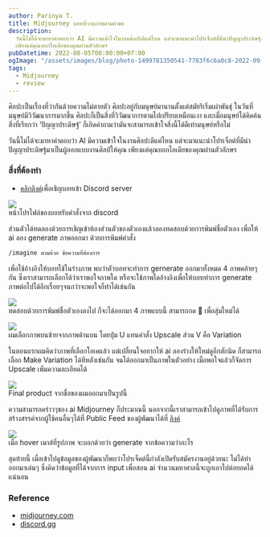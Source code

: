 ```yaml
---
author: Parinya T.
title: Midjourney บอทที่วาดภาพตามคำขอ
description:
  วันนี้ไม่ได้จะมาหาคำตอบว่า AI มีความเข้าใจในงานศิลปะดีแค่ไหน แต่จะมาแนะนำโปรเจ็กต์ที่มีนำปัญญาประดิษฐ์มาเป็นผู้ออกแบบงานศิลป์ให้คุณ
  เพียงแค่คุณบอกไอเดียของคุณผ่านตัวอักษร
pubDatetime: 2022-08-05T00:00:00+07:00
ogImage: "/assets/images/blog/photo-1499781350541-7783f6c6a0c8-2022-09-09.jpeg"
tags:
  - Midjourney
  - review
---
```


ศิลปะเป็นเรื่องที่ว่ากันด้วยความไม่ตายตัว ศิลปะอยู่กับมนุษย์มานานตั้งแต่สมัยริเริ่มเผ่าพันธุ์ ในวันที่มนุษย์มีวิวัฒนาการมากขึ้น ศิลปะก็เป็นสิ่งที่วิวัฒนาการตามไปเปรียบเหมือนเงา และเมื่อมนุษย์ได้คิดค้นสิ่งที่เรียกว่า ‘ปัญญาประดิษฐ์’ ก็เกิดคำถามว่ามันจะสามารถเข้าใจสิ่งนี้ได้ดีเท่ามนุษย์หรือไม่

วันนี้ไม่ได้จะมาหาคำตอบว่า AI มีความเข้าใจในงานศิลปะดีแค่ไหน แต่จะมาแนะนำโปรเจ็กต์ที่มีนำปัญญาประดิษฐ์มาเป็นผู้ออกแบบงานศิลป์ให้คุณ เพียงแค่คุณบอกไอเดียของคุณผ่านตัวอักษร

### สิ่งที่ต้องทำ

- [คลิกลิงค์](https://discord.gg/3hZUREdZ?event=1003769830962368563)เพื่อเชิญบอทเข้า Discord server

![](/assets/images/blog/image-4-2022-09-09.png)  
หน้าโปรไฟล์ของบอทรับคำสั่งจาก discord

ส่วนตัวได้ทดลองด้วยการเชิญเข้าห้องส่วนตัวของตัวเองแล้วลองทดสอบด้วยการพิมพ์ชื่อตัวเอง เพื่อให้ ai ลอง generate ภาพออกมา ด้วยการพิมพ์คำสั่ง

```bash
/imagine ตามด้วย ข้อความที่ต้องการ
```

เพื่อใช้อ้างอิงให้บอทใช้ในร่างภาพ พบว่าตัวบอทจะทำการ gernerate ออกมาทั้งหมด 4 ภาพคล้ายๆกัน ซึ่งเราสามารถเลือกได้ว่าเราพอใจภาพใด หรือจะใช้ภาพใดอ้างอิงเพื่อให้บอททำการ generate ภาพต่อไปได้อีกเรื่อยๆจนกว่าจะพอใจก็ทำได้เช่นกัน

![](/assets/images/blog/image-6-2022-09-09.png)  
ทดสอบด้วยการพิมพ์ชื่อตัวเองลงไป ก็จะได้ออกมา 4 ภาพแบบนี้ สามารถกด 🔁 เพื่อสุ่มใหม่ได้

![](/assets/images/blog/image-10-2022-09-09.png)  
ผมเลือกภาพบนซ้ายจากภาพด้านบน โดยปุ่ม U แทนคำสั่ง Upscale ส่วน V คือ Variation

ในตอนแรกผมคิดว่าภาพที่เลือกโอเคแล้ว แต่เปลี่ยนใจอยากให้ ai ลองร่างให้ใหม่ดูอีกสักนิด ก็สามารถเลือก Make Variation ได้ทีหลังเช่นกัน จนได้ออกมาเป็นภาพในตัวอย่าง เมื่อพอใจแล้วก็จัดการ Upscale เพิ่มความละเอียดได้

![](/assets/images/blog/image-8-2022-09-09.png)  
Final product จากชื่อของผมออกมาเป็นรูปนี้

ความสามารถคร่าวๆของ ai Midjourney ก็ประมาณนี้ นอกจากนี้เราสามารถเข้าไปดูภาพที่ได้รับการสร้างสรรค์จากผู้ใช้คนอื่นๆได้ที่ Public Feed ของผู้พัฒนาได้ที่ [ลิงค์](https://www.midjourney.com/pub/feed/)

![](/assets/images/blog/image-9-2022-09-09.png)  
เมื่อ hover เมาส์ที่รูปภาพ จะบอกด้วยว่า generate จากข้อความว่าอะไร

สุดท้ายนี้ เมื่อเข้าไปดูข้อมูลของผู้พัฒนาก็พบว่าโปรเจ็คต์นี้กำลังเปิดรับสมัครงานอยู่ด้วยนะ ไม่ได้ทำออกมาเล่นๆ ซึ่งคิดว่าข้อมูลที่ได้จากการ input เพื่อสอน ai จำนวนมหาศาลนี้จะถูกเอาไปต่อยอดได้แน่นอน

### Reference

- [midjourney.com](https://www.midjourney.com/ "https://www.midjourney.com/")
- [discord.gg](https://discord.gg/3hZUREdZ?event=1003769830962368563 "https://discord.gg/3hZUREdZ?event=1003769830962368563")
